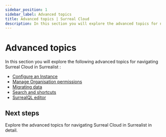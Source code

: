 ```yaml
---
sidebar_position: 1
sidebar_label: Advanced topics
title: Advanced topics | Surreal Cloud
description: In this section you will explore the advanced topics for navigating Surreal Cloud in Surrealist.
---
```


# Advanced topics

In this section you will explore the following advanced topics for navigating Surreal Cloud in Surrealist :

- [Configure an Instance](/docs/cloud/advanced-topics/configure-an-instance)
- [Manage Organisation permissions](/docs/cloud/advanced-topics/manage-organisation-permissions)
- [Migrating data](/docs/cloud/advanced-topics/migrating-data)
- [Search and shortcuts](/docs/cloud/advanced-topics/search-and-shortcuts)
- [SurrealQL editor](/docs/cloud/advanced-topics/surrealql-editors)


## Next steps 

Explore the advanced topics for navigating Surreal Cloud in Surrealist in detail. 
